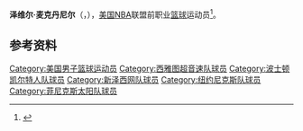 {{noteTA|G1=NBA}}
{{Infobox NBA Player
| name         = 泽维尔·麦克丹尼尔<br/>{{lang|en|Xavier McDaniel}}
| number       = 34,35,32,31
| position     = 小前锋，大前锋     
| birth_date   = {{Birth date|1963|6|4}}
| birth_place  = 
| nationality  = {{USA}}
| height_ft    = 6 
| height_in    = 7
| weight_lb    = 205
| highschool   = A.C. Flora in Columbia, South Carolina
| college      = Wichita State University
| draft =
| draft_year   = 1985
| draft_round  = 1
| draft_pick   = 4
| draft_team   = [[西雅图超音速|西雅图超音速]]
| career_start = 1985
| career_end   = 1998
| teams        = <!-- 效力過球隊 -->
| coach        = <!-- 執教過球隊 -->
| highlights   = <!-- 生涯焦點與獲得獎項 -->
| stat1label   = 
| stat1value   = 
| stat2label   = 
| stat2value   = 
| stat3label   = 
| stat3value   = 
| letter       = 
| bbr          = 
| profile      = 
| HOF          = <!-- 名人堂 -->
| HOF_player   = <!-- 球員名人堂 -->
| HOF_coach    = <!-- 教練名人堂 -->
}}

'''泽维尔·麦克丹尼尔'''（{{lang-en|'''Xavier McDaniel'''}}，{{Bd|1963年|6月4日||}}），[[美国|美国]][[NBA|NBA]]联盟前职业[[篮球|篮球]]运动员<ref>{{Cite web|url=http://www.basketball-reference.com/players/m/mcdanxa01.html|title=泽维尔·麦克丹尼尔|accessdate=2016年4月18日|author=|date=|publisher=|archive-date=2010年5月24日|archive-url=https://web.archive.org/web/20100524015700/http://www.basketball-reference.com/players/m/mcdanxa01.html|dead-url=no}}</ref>。

==参考资料==
{{reflist}}

{{Basketball-player-stub}}
{{1985 NBA Draft}}

{{Authority control}}
{{DEFAULTSORT:McDaniel, Xavier}}
[[Category:美国男子篮球运动员|Category:美国男子篮球运动员]]
[[Category:西雅图超音速队球员|Category:西雅图超音速队球员]]
[[Category:波士顿凯尔特人队球员|Category:波士顿凯尔特人队球员]]
[[Category:新泽西网队球员|Category:新泽西网队球员]]
[[Category:纽约尼克斯队球员|Category:纽约尼克斯队球员]]
[[Category:菲尼克斯太阳队球员|Category:菲尼克斯太阳队球员]]